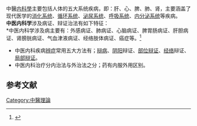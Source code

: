 {{refimprove|time=2015-04-06T01:37:26+00:00}}
{{ctm}}{{中醫學}}
中醫[[内科學|内科學]]主要包括人体的五大系统疾病，即：肝、心、脾、肺、肾，主要涵盖了现代医学的[[消化系统|消化系统]]、[[循环系统|循环系统]]、[[泌尿系统|泌尿系统]]、[[呼吸系统|呼吸系统]]、[[内分泌系统|内分泌系统]]等疾病。<br />
'''中医内科学'''涉及病证、辩证治法有如下特征：<br />
*中医内科学涉及病主要有：外感病证、肺病证、心脑病证、脾胃肠病证、肝胆病证、肾膀胱病证、气血津液病证、经络肢体病证、癌症等。<ref name=ts>{{Cite web |url=http://www.zysj.com.cn/lilunshuji/neikexue/ |title=《中医内科学》 |publisher==中医世家 |date=2015 |accessdate=2015-04-05 |archive-date=2020-11-28 |archive-url=https://web.archive.org/web/20201128211733/http://www.zysj.com.cn/lilunshuji/neikexue/ |dead-url=no }}</ref>
*中医内科疾病[[中医诊断学|辨症]]常用五大方法有；[[辩病|辩病]]、[[阴阳|阴阳]]辩证、[[部位辩证|部位辩证]]、[[经络|经络]]辩证、[[局部辩证|局部辩证]]。
*中医内科治疗分内治法与外治法之分；药有内服外用区别。

==参考文献==
{{reflist}}

{{中醫小作品}}
[[Category:中醫理論|Category:中醫理論]]